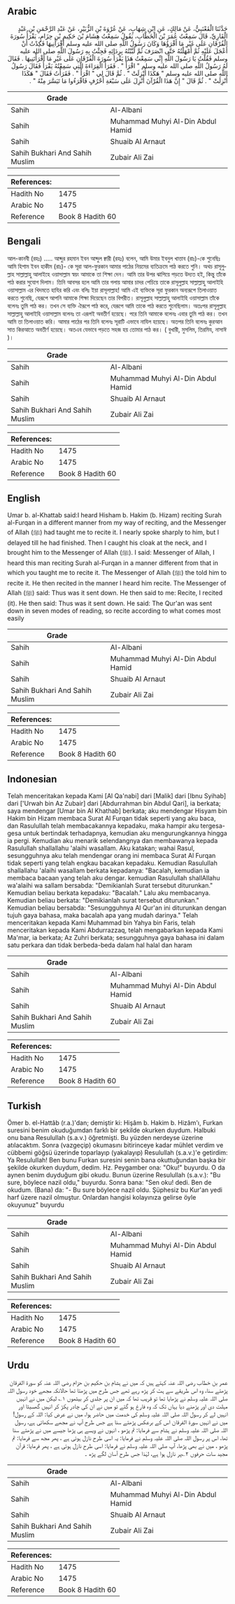 ## Arabic


<div dir="rtl" lang="ar" style={{fontSize:'larger',backgroundColor:'#f8f9fa',padding:20}}>
حَدَّثَنَا الْقَعْنَبِيُّ، عَنْ مَالِكٍ، عَنِ ابْنِ شِهَابٍ، عَنْ عُرْوَةَ بْنِ الزُّبَيْرِ، عَنْ عَبْدِ الرَّحْمَنِ بْنِ عَبْدٍ الْقَارِيِّ، قَالَ سَمِعْتُ عُمَرَ بْنَ الْخَطَّابِ، يَقُولُ سَمِعْتُ هِشَامَ بْنَ حَكِيمِ بْنِ حِزَامٍ، يَقْرَأُ سُورَةَ الْفُرْقَانِ عَلَى غَيْرِ مَا أَقْرَؤُهَا وَكَانَ رَسُولُ اللَّهِ صلى الله عليه وسلم أَقْرَأَنِيهَا فَكِدْتُ أَنْ أَعْجَلَ عَلَيْهِ ثُمَّ أَمْهَلْتُهُ حَتَّى انْصَرَفَ ثُمَّ لَبَّبْتُهُ بِرِدَائِهِ فَجِئْتُ بِهِ رَسُولَ اللَّهِ صلى الله عليه وسلم فَقُلْتُ يَا رَسُولَ اللَّهِ إِنِّي سَمِعْتُ هَذَا يَقْرَأُ سُورَةَ الْفُرْقَانِ عَلَى غَيْرِ مَا أَقْرَأْتَنِيهَا ‏.‏ فَقَالَ لَهُ رَسُولُ اللَّهِ صلى الله عليه وسلم ‏"‏ اقْرَأْ ‏"‏ ‏.‏ فَقَرَأَ الْقِرَاءَةَ الَّتِي سَمِعْتُهُ يَقْرَأُ فَقَالَ رَسُولُ اللَّهِ صلى الله عليه وسلم ‏"‏ هَكَذَا أُنْزِلَتْ ‏"‏ ‏.‏ ثُمَّ قَالَ لِي ‏"‏ اقْرَأْ ‏"‏ ‏.‏ فَقَرَأْتُ فَقَالَ ‏"‏ هَكَذَا أُنْزِلَتْ ‏"‏ ‏.‏ ثُمَّ قَالَ ‏"‏ إِنَّ هَذَا الْقُرْآنَ أُنْزِلَ عَلَى سَبْعَةِ أَحْرُفٍ فَاقْرَءُوا مَا تَيَسَّرَ مِنْهُ ‏"‏ ‏.‏
</div>
<div style={{backgroundColor:'#f8f9fa',padding:20, marginBottom: 10}}><table> <thead> <tr> <th>Grade</th> <th></th> </tr> </thead> <tbody> <tr><td>Sahih</td><td>Al-Albani</td></tr><tr><td>Sahih</td><td>Muhammad Muhyi Al-Din Abdul Hamid</td></tr><tr><td>Sahih</td><td>Shuaib Al Arnaut</td></tr><tr><td>Sahih Bukhari And Sahih Muslim</td><td>Zubair Ali Zai</td></tr></tbody></table><table> <thead> <tr> <th>References:</th> <th></th> </tr> </thead> <tbody><tr><td>Hadith No</td><td>1475</td></tr><tr><td>Arabic No</td><td>1475</td></tr><tr><td>Reference</td><td>Book 8 Hadith 60</td></tr></tbody></table></div>

## Bengali


<div dir="ltr" lang="bn" style={{fontSize:'larger',backgroundColor:'#f8f9fa',padding:20}}>
আল-কানবী (রহঃ) ..... আব্দুর রহমান ইবন আব্দুল ক্বারী (রহঃ) বলেন, আমি উমার ইবনুল খাত্তাব (রাঃ)-কে শুনেছিঃ আমি হিশাম ইবন হাকীম (রাঃ)- কে সূরা আল-ফুরকান আমার পাঠের নিয়মের ব্যতিক্রমে পাঠ করতে শুনি। অথচ রাসূলুল্লাহ সাল্লাল্লাহু আলাইহে ওয়াসাল্লাম স্বয়ং আমাকে তা শিক্ষা দেন। আমি তার উপর ঝাপিয়ে পড়তে উদ্যত হই, কিন্তু তাঁকে পাঠ করার সুযোগ দিলাম। তিনি আবসর হলে আমি তার গলায় আমার চাদর পেচিয়ে তাকে রাসূলুল্লাহ সাল্লাল্লাহু আলাইহি ওয়াসাল্লাম এর খিদমতে হাযির করি এবং বলিঃ ইয়া রাসূলাল্লাহ! আমি এই ব্যক্তিকে সূরা ফুরকান অন্যরূপে তিলাওয়াত করতে শুনেছি, যেরূপে আপনি আমাকে শিক্ষা দিয়েছেন তার বিপরীত। রাসূলুল্লাহ সাল্লাল্লাহু আলাইহি ওয়াসাল্লাম তাঁকে বলেনঃ তুমি পাঠ কর। তখন সে ব্যক্তি ঐরূপে পাঠ করে, যেরূপে আমি তাকে পাঠ করতে শুনেছিলাম। অতঃপর রাসূলুল্লাহ সাল্লাল্লাহু আলাইহি ওয়াসাল্লাম বলেনঃ তা এরূপই অবতীর্ণ হয়েছে। পরে তিনি আমাকে বলেনঃ এবার তুমি পাঠ কর। তখন আমি তা তিলাওয়াত করি। আমার পাঠের পর তিনি বলেনঃ সূরাটি এভাবে নাযিল হয়েছে। অতপর তিনি বলেনঃ কুরআন সাত কিরআতে অবতীর্ণ হয়েছে। অতএব যেভাবে পড়তে সহজ হয় তোমার পাঠ কর। ( বুখারী, মুসলিম, তিরমিয, নাসাঈ )।
</div>
<div style={{backgroundColor:'#f8f9fa',padding:20, marginBottom: 10}}><table> <thead> <tr> <th>Grade</th> <th></th> </tr> </thead> <tbody> <tr><td>Sahih</td><td>Al-Albani</td></tr><tr><td>Sahih</td><td>Muhammad Muhyi Al-Din Abdul Hamid</td></tr><tr><td>Sahih</td><td>Shuaib Al Arnaut</td></tr><tr><td>Sahih Bukhari And Sahih Muslim</td><td>Zubair Ali Zai</td></tr></tbody></table><table> <thead> <tr> <th>References:</th> <th></th> </tr> </thead> <tbody><tr><td>Hadith No</td><td>1475</td></tr><tr><td>Arabic No</td><td>1475</td></tr><tr><td>Reference</td><td>Book 8 Hadith 60</td></tr></tbody></table></div>

## English


<div dir="ltr" lang="en" style={{fontSize:'larger',backgroundColor:'#f8f9fa',padding:20}}>
Umar b. al-Khattab said:I heard Hisham b. Hakim (b. Hizam) reciting Surah al-Furqan in a different manner from my way of reciting, and the Messenger of Allah (ﷺ) had taught me to recite it. I nearly spoke sharply to him, but I delayed till he had finished. Then I caught his cloak at the neck, and I brought him to the Messenger of Allah (ﷺ). I said: Messenger of Allah, I heard this man reciting Surah al-Furqan in a manner different from that in which you taught me to recite it. The Messenger of Allah (ﷺ) the told him to recite it. He then recited in the manner I heard him recite. The Messenger of Allah (ﷺ) said: Thus was it sent down. He then said to me: Recite, I recited (it). He then said: Thus was it sent down. He said: The Qur'an was sent down in seven modes of reading, so recite according to what comes most easily
</div>
<div style={{backgroundColor:'#f8f9fa',padding:20, marginBottom: 10}}><table> <thead> <tr> <th>Grade</th> <th></th> </tr> </thead> <tbody> <tr><td>Sahih</td><td>Al-Albani</td></tr><tr><td>Sahih</td><td>Muhammad Muhyi Al-Din Abdul Hamid</td></tr><tr><td>Sahih</td><td>Shuaib Al Arnaut</td></tr><tr><td>Sahih Bukhari And Sahih Muslim</td><td>Zubair Ali Zai</td></tr></tbody></table><table> <thead> <tr> <th>References:</th> <th></th> </tr> </thead> <tbody><tr><td>Hadith No</td><td>1475</td></tr><tr><td>Arabic No</td><td>1475</td></tr><tr><td>Reference</td><td>Book 8 Hadith 60</td></tr></tbody></table></div>

## Indonesian


<div dir="ltr" lang="id" style={{fontSize:'larger',backgroundColor:'#f8f9fa',padding:20}}>
Telah menceritakan kepada Kami [Al Qa'nabi] dari [Malik] dari [Ibnu Syihab] dari ['Urwah bin Az Zubair] dari [Abdurrahman bin Abdul Qari], ia berkata; saya mendengar [Umar bin Al Khathab] berkata; aku mendengar Hisyam bin Hakim bin Hizam membaca Surat Al Furqan tidak seperti yang aku baca, dan Rasulullah telah membacakannya kepadaku, maka hampir aku tergesa-gesa untuk bertindak terhadapnya, kemudian aku mengurungkannya hingga ia pergi. Kemudian aku menarik selendangnya dan membawanya kepada Rasulullah shallallahu 'alaihi wasallam. Aku katakan; wahai Rasul, sesungguhnya aku telah mendengar orang ini membaca Surat Al Furqan tidak seperti yang telah engkau bacakan kepadaku. Kemudian Rasulullah shallallahu 'alaihi wasallam berkata kepadanya: "Bacalah, kemudian ia membaca bacaan yang telah aku dengar. kemudian Rasulullah shallAllahu wa'alaihi wa sallam bersabda: "Demikianlah Surat tersebut diturunkan." Kemudian beliau berkata kepadaku: "Bacalah." Lalu aku membacanya. Kemudian beliau berkata: "Demikianlah surat tersebut diturunkan." Kemudian beliau bersabda: "Sesungguhnya Al Qur'an ini diturunkan dengan tujuh gaya bahasa, maka bacalah apa yang mudah darinya." Telah menceritakan kepada Kami Muhammad bin Yahya bin Faris, telah menceritakan kepada Kami Abdurrazzaq, telah mengabarkan kepada Kami Ma'mar, ia berkata; Az Zuhri berkata; sesungguhnya gaya bahasa ini dalam satu perkara dan tidak berbeda-beda dalam hal halal dan haram
</div>
<div style={{backgroundColor:'#f8f9fa',padding:20, marginBottom: 10}}><table> <thead> <tr> <th>Grade</th> <th></th> </tr> </thead> <tbody> <tr><td>Sahih</td><td>Al-Albani</td></tr><tr><td>Sahih</td><td>Muhammad Muhyi Al-Din Abdul Hamid</td></tr><tr><td>Sahih</td><td>Shuaib Al Arnaut</td></tr><tr><td>Sahih Bukhari And Sahih Muslim</td><td>Zubair Ali Zai</td></tr></tbody></table><table> <thead> <tr> <th>References:</th> <th></th> </tr> </thead> <tbody><tr><td>Hadith No</td><td>1475</td></tr><tr><td>Arabic No</td><td>1475</td></tr><tr><td>Reference</td><td>Book 8 Hadith 60</td></tr></tbody></table></div>

## Turkish


<div dir="ltr" lang="tr" style={{fontSize:'larger',backgroundColor:'#f8f9fa',padding:20}}>
Ömer b. el-Hattâb (r.a.)'dan; demiştir ki: Hişâm b. Hakim b. Hizâm'ı, Furkan suresini benim okuduğumdan farklı bir şekilde okurken duydum. Halbuki onu bana Resulullah (s.a.v.) öğretmişti. Bu yüzden nerdeyse üzerine atılacaktım. Sonra (vazgeçip) okumasını bitirinceye kadar mühlet verdim ve cübbemi göğsü üzerinde toparlayıp (yakalayıp) Resulullah (s.a.v.)'e getirdim: Ya Resulullah! Ben bunu Furkan suresini senin bana okuttuğundan başka bir şekilde okurken duydum, dedim. Hz. Peygamber ona: "Oku!" buyurdu. O da aynen benim duyduğum gibi okudu. Bunun üzerine Resulullah (s.a.v.): "Bu sure, böylece nazil oldu," buyurdu. Sonra bana: "Sen oku! dedi. Ben de okudum. (Bana) da: "- Bu sure böylece nazil oldu. Şüphesiz bu Kur'an yedi harf üzere nazil olmuştur. Onlardan hangisi kolayınıza gelirse öyle okuyunuz" buyurdu
</div>
<div style={{backgroundColor:'#f8f9fa',padding:20, marginBottom: 10}}><table> <thead> <tr> <th>Grade</th> <th></th> </tr> </thead> <tbody> <tr><td>Sahih</td><td>Al-Albani</td></tr><tr><td>Sahih</td><td>Muhammad Muhyi Al-Din Abdul Hamid</td></tr><tr><td>Sahih</td><td>Shuaib Al Arnaut</td></tr><tr><td>Sahih Bukhari And Sahih Muslim</td><td>Zubair Ali Zai</td></tr></tbody></table><table> <thead> <tr> <th>References:</th> <th></th> </tr> </thead> <tbody><tr><td>Hadith No</td><td>1475</td></tr><tr><td>Arabic No</td><td>1475</td></tr><tr><td>Reference</td><td>Book 8 Hadith 60</td></tr></tbody></table></div>

## Urdu


<div dir="rtl" lang="ur" style={{fontSize:'larger',backgroundColor:'#f8f9fa',padding:20}}>
عمر بن خطاب رضی اللہ عنہ کہتے ہیں کہ میں نے ہشام بن حکیم بن حزام رضی اللہ عنہ کو سورۃ الفرقان پڑھتے سنا، وہ اس طریقے سے ہٹ کر پڑھ رہے تھے جس طرح میں پڑھتا تھا حالانکہ مجھے خود رسول اللہ صلی اللہ علیہ وسلم نے پڑھایا تھا تو قریب تھا کہ میں ان پر جلدی کر بیٹھوں ۱؎ لیکن میں نے انہیں مہلت دی اور پڑھنے دیا یہاں تک کہ وہ فارغ ہو گئے تو میں نے ان کی چادر پکڑ کر انہیں گھسیٹا اور انہیں لے کر رسول اللہ صلی اللہ علیہ وسلم کی خدمت میں حاضر ہوا، میں نے عرض کیا: اللہ کے رسول! میں نے انہیں سورۃ الفرقان اس کے برعکس پڑھتے سنا ہے جس طرح آپ نے مجھے سکھائی ہے، رسول اللہ صلی اللہ علیہ وسلم نے ہشام سے فرمایا: تم پڑھو ، انہوں نے ویسے ہی پڑھا جیسے میں نے پڑھتے سنا تھا، اس پر رسول اللہ صلی اللہ علیہ وسلم نے فرمایا: یہ اسی طرح نازل ہوئی ہے ، پھر مجھ سے فرمایا: تم پڑھو ، میں نے بھی پڑھا، آپ صلی اللہ علیہ وسلم نے فرمایا: اسی طرح نازل ہوئی ہے ، پھر فرمایا: قرآن مجید سات حرفوں ۲؎پر نازل ہوا ہے، لہٰذا جس طرح آسان لگے پڑھ ۔
</div>
<div style={{backgroundColor:'#f8f9fa',padding:20, marginBottom: 10}}><table> <thead> <tr> <th>Grade</th> <th></th> </tr> </thead> <tbody> <tr><td>Sahih</td><td>Al-Albani</td></tr><tr><td>Sahih</td><td>Muhammad Muhyi Al-Din Abdul Hamid</td></tr><tr><td>Sahih</td><td>Shuaib Al Arnaut</td></tr><tr><td>Sahih Bukhari And Sahih Muslim</td><td>Zubair Ali Zai</td></tr></tbody></table><table> <thead> <tr> <th>References:</th> <th></th> </tr> </thead> <tbody><tr><td>Hadith No</td><td>1475</td></tr><tr><td>Arabic No</td><td>1475</td></tr><tr><td>Reference</td><td>Book 8 Hadith 60</td></tr></tbody></table></div>